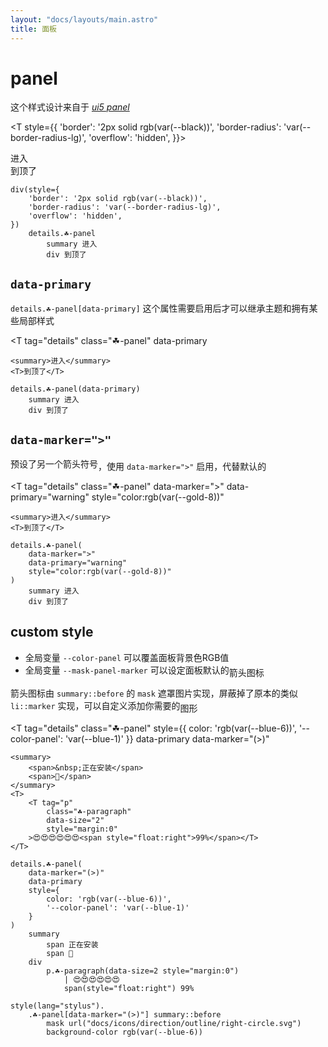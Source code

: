 ```yaml
---
layout: "docs/layouts/main.astro"
title: 面板
---
```



# panel

这个样式设计来自于 [_ui5 panel_](https://sap.github.io/ui5-webcomponents/components/Panel/)

<T style={{
    'border': '2px solid rgb(var(--black))',
    'border-radius': 'var(--border-radius-lg)',
    'overflow': 'hidden',
}}>
    <T tag="details" class="☘-panel">
        <summary>进入</summary>
        <T>到顶了</T>
    </T>
</T>

```pug
div(style={
    'border': '2px solid rgb(var(--black))',
    'border-radius': 'var(--border-radius-lg)',
    'overflow': 'hidden',
})
    details.☘-panel
        summary 进入
        div 到顶了
```


## `data-primary`

`details.☘-panel[data-primary]` 这个属性需要启用后才可以继承主题和拥有某些局部样式

<T 
    tag="details" 
    class="☘-panel"
    data-primary
>
    <summary>进入</summary>
    <T>到顶了</T>
</T>

```pug
details.☘-panel(data-primary)
    summary 进入
    div 到顶了
```

## `data-marker=">"`

预设了另一个箭头符号<Icon style="vertical-align:sub" name="direction/outline/right" width={20} height={20} />，使用 `data-marker=">"` 启用，代替默认的<Icon style="vertical-align:sub" name="direction/outline/caret-right" width={20} height={20} />

<T 
    tag="details" 
    class="☘-panel"
    data-marker=">"
    data-primary="warning"
    style="color:rgb(var(--gold-8))"
>
    <summary>进入</summary>
    <T>到顶了</T>
</T>

```pug
details.☘-panel(
    data-marker=">"
    data-primary="warning"
    style="color:rgb(var(--gold-8))"
)
    summary 进入
    div 到顶了
```

## custom style

- 全局变量 `--color-panel` 可以覆盖面板背景色RGB值
- 全局变量 `--mask-panel-marker` 可以设定面板默认的<Icon style="vertical-align:sub" name="direction/outline/caret-right" width={20} height={20} />箭头图标

箭头图标由 `summary::before` 的 `mask` 遮罩图片实现，屏蔽掉了原本的类似 `li::marker` 实现，可以自定义添加你需要的<Icon style="vertical-align:sub" name="direction/outline/caret-right" width={20} height={20} />图形

<T
    tag="details"
    class="☘-panel"
    style={{
        color: 'rgb(var(--blue-6))',
        '--color-panel': 'var(--blue-1)'
    }}
    data-primary
    data-marker="(>)"
>
    <summary>
        <span>&nbsp;正在安装</span>
        <span>🥰</span>
    </summary>
    <T>
        <T tag="p"
            class="☘-paragraph"
            data-size="2"
            style="margin:0"
        >😍😍😍😍😍😍<span style="float:right">99%</span></T>
    </T>
</T>

```pug
details.☘-panel(
    data-marker="(>)"
    data-primary
    style={
        color: 'rgb(var(--blue-6))',
        '--color-panel': 'var(--blue-1)'
    }
)
    summary 
        span 正在安装
        span 🥰
    div
        p.☘-paragraph(data-size=2 style="margin:0") 
            | 😍😍😍😍😍😍
            span(style="float:right") 99%

style(lang="stylus").
    .☘-panel[data-marker="(>)"] summary::before
        mask url("docs/icons/direction/outline/right-circle.svg")
        background-color rgb(var(--blue-6))
```
